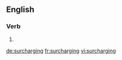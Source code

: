 ==English==

===Verb===
{{head|en|present participle}}

# {{present participle of|surcharge|lang=en|nocat=1}}

[[de:surcharging]]
[[fr:surcharging]]
[[vi:surcharging]]